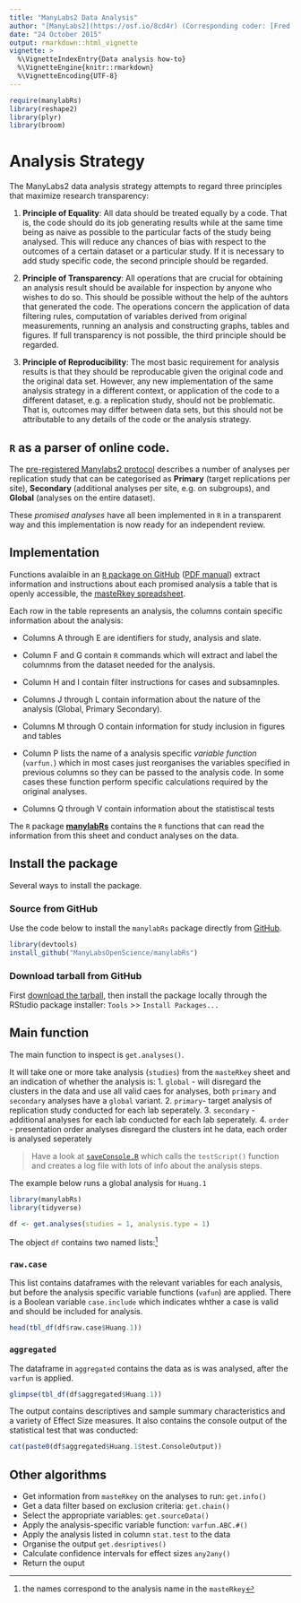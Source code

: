 ```yaml
---
title: "ManyLabs2 Data Analysis"
author: "[ManyLabs2](https://osf.io/8cd4r) (Corresponding coder: [Fred Hasselman](https://osf.io/ujgs6/))"
date: "24 October 2015"
output: rmarkdown::html_vignette
vignette: >
  %\VignetteIndexEntry{Data analysis how-to}
  %\VignetteEngine{knitr::rmarkdown}
  %\VignetteEncoding{UTF-8}
---
```


```r
require(manylabRs)
library(reshape2)
library(plyr)
library(broom)
```

# Analysis Strategy

The ManyLabs2 data analysis strategy attempts to regard three principles that maximize research transparency:
  
 1. **Principle of Equality**: All data should be treated equally by a code. That is, the code should do its job generating results while at the same time being as naive as possible to the particular facts of the study being analysed. This will reduce any chances of bias with respect to the outcomes of a certain dataset or a particular study. If it is necessary to add study specific code, the second principle should be regarded.
 
 2. **Principle of Transparency**: All operations that are crucial for obtaining an analysis result should be available for inspection by anyone who wishes to do so. This should be possible without the help of the auhtors that generated the code. The operations concern the application of data filtering rules, computation of variables derived from original measurements, running an analysis and constructing graphs, tables and figures. If full transparency is not possible, the third principle should be regarded. 
 
 3. **Principle of Reproducibility**: The most basic requirement for analysis results is that they should be reproducable given the original code and the original data set. However, any new implementation of the same analysis strategy in a different context, or application of the code to a different dataset, e.g. a replication study, should not be problematic. That is, outcomes may differ between data sets, but this should not be attributable to any details of the code or the analysis strategy.  
    
    
## `R` as a parser of online code.    

The [pre-registered Manylabs2 protocol](https://docs.google.com/document/d/1B5sVz3jlKMGnpxik-cfCeR8ngeQ249bzQExaVd5FzZM/edit) describes a number of analyses per replication study that can be categorised as **Primary** (target replications per site), **Secondary** (additional analyses per site, e.g. on subgroups), and **Global** (analyses on the entire dataset). 

These *promised analyses* have all been implemented in `R` in a transparent way and this implementation is now ready for an independent review.    

## Implementation

Functions avalaible in an [`R` package on GitHub](https://github.com/ManyLabsOpenScience/manylabRs) ([PDF manual](https://github.com/ManyLabsOpenScience/manylabRs/blob/master/inst/manylabRs.pdf)) extract information and instructions about each promised analysis a table that is openly accessible, the [masteRkey spreadsheet](https://docs.google.com/spreadsheets/d/1fqK3WHwFPMIjNVVvmxpMEjzUETftq_DmP5LzEhXxUHA/edit#gid=769239110).

Each row in the table represents an analysis, the columns contain specific information about the analysis:   

* Columns A through E are identifiers for study, analysis and slate.

* Column F and G contain `R` commands which will extract and label the columnms from the dataset needed for the analysis.

* Column H and I contain filter instructions for cases and subsamnples.

* Columns J through L contain information about the nature of the analysis (Global, Primary Secondary).

* Columns M through O contain information for study inclusion in figures and tables

* Column P lists the name of a analysis specific *variable function* (`varfun.`) which in most cases just reorganises the variables specified in previous columns so they can be passed to the analysis code. In some cases these function perform specific calculations required by the original analyses.

* Columns Q through V contain information about the statistiscal tests 

The `R` package [**manylabRs**](https://github.com/ManyLabsOpenScience/manylabRs) contains the `R` functions that can read the information from this sheet and conduct analyses on the data.


## Install the package

Several ways to install the package.

### Source from GitHub

Use the code below to install the `manylabRs` package directly from [GitHub](https://github.com/ManyLabsOpenScience/manylabRs).

```r
library(devtools)
install_github("ManyLabsOpenScience/manylabRs")
```

### Download tarball from GitHub

First [download the tarball](https://github.com/ManyLabsOpenScience/manylabRs/pkg/), then install the package locally through the RStudio package installer: `Tools` >> `Install Packages...`


## Main function

The main function to inspect is `get.analyses()`.  

It will take one or more take analysis (`studies`) from the `masteRkey` sheet and an indication of whether the analysis is:
1. `global` - will disregard the clusters in the data and use all valid caes for analyses, both `primary` and `secondary` analyses have a `global` variant.
2. `primary`- target analysis of replication study conducted for each lab seperately.
3. `secondary` - additional analyses for each lab conducted for each lab seperately.
4. `order` - presentation order analyses disregard the clusters int he data, each order is analysed seperately

> Have a look at [`saveConsole.R`](https://github.com/ManyLabsOpenScience/manylabRs/blob/master/inst/saveConsole.R) which calls the `testScript()` function and creates a log file with lots of info about the analysis steps.


The example below runs a global analysis for `Huang.1`
```r
library(manylabRs)
library(tidyverse)

df <- get.analyses(studies = 1, analysis.type = 1)
```

The object `df` contains two named lists:^[the names correspond to the analysis name in the `masteRkey`]

### `raw.case`

This list contains dataframes with the relevant variables for each analysis, but before the analysis specific variable functions (`vafun`) are applied. There is a Boolean variable `case.include` which indicates whther a case is valid and should be included for analysis.

```r
head(tbl_df(df$raw.case$Huang.1))
```

### `aggregated`    

The dataframe in `aggregated` contains the data as is was analysed, after the `varfun` is applied.

```r
glimpse(tbl_df(df$aggregated$Huang.1))
```


The output contains descriptives and sample summary characteristics and a variety of Effect Size measures.
It also contains the console output of the statistical test that was conducted:

```r
cat(paste0(df$aggregated$Huang.1$test.ConsoleOutput))
```

## Other algorithms

+ Get information from `masteRkey` on the analyses to run: `get.info()`
+ Get a data filter based on exclusion criteria: `get.chain()`
+ Select the appropriate variables: `get.sourceData()`
+ Apply the analysis-specific variable function: `varfun.ABC.#()`
+ Apply the analysis listed in column `stat.test` to the data
+ Organise the output `get.desriptives()`
+ Calculate confidence intervals for effect sizes `any2any()`
+ Return the ouput





